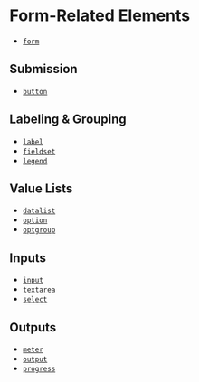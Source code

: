 
<Meta title="Development/Inventory of Things/Elements/Forms" />

# Form-Related Elements

- [`form`](https://developer.mozilla.org/en-US/docs/Web/HTML/Element/form)

## Submission

- [`button`](https://developer.mozilla.org/en-US/docs/Web/HTML/Element/button)

## Labeling & Grouping

- [`label`](https://developer.mozilla.org/en-US/docs/Web/HTML/Element/label)
- [`fieldset`](https://developer.mozilla.org/en-US/docs/Web/HTML/Element/fieldset)
- [`legend`](https://developer.mozilla.org/en-US/docs/Web/HTML/Element/legend)

## Value Lists

- [`datalist`](https://developer.mozilla.org/en-US/docs/Web/HTML/Element/datalist)
- [`option`](https://developer.mozilla.org/en-US/docs/Web/HTML/Element/option)
- [`optgroup`](https://developer.mozilla.org/en-US/docs/Web/HTML/Element/optgroup)

## Inputs

- [`input`](https://developer.mozilla.org/en-US/docs/Web/HTML/Element/input)
- [`textarea`](https://developer.mozilla.org/en-US/docs/Web/HTML/Element/textarea)
- [`select`](https://developer.mozilla.org/en-US/docs/Web/HTML/Element/select)

## Outputs

- [`meter`](https://developer.mozilla.org/en-US/docs/Web/HTML/Element/meter)
- [`output`](https://developer.mozilla.org/en-US/docs/Web/HTML/Element/output)
- [`progress`](https://developer.mozilla.org/en-US/docs/Web/HTML/Element/progress)
